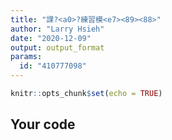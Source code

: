 ---
title: "課?<a0>?練習模<e7><89><88>"
author: "Larry Hsieh"
date: "2020-12-09"
output: output_format
params:
  id: "410777098"
---

```{r setup, include=FALSE}
knitr::opts_chunk$set(echo = TRUE)
```

## Your code

```{r}

```

